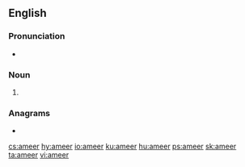 {{also|Ameer}}
==English==

===Pronunciation===
* {{rhymes|ɪə(ɹ)|lang=en}}

===Noun===
{{en-noun}}

# {{alt form|emir|lang=en}}

===Anagrams===
* {{l|en|meare}}

[[cs:ameer]]
[[hy:ameer]]
[[io:ameer]]
[[ku:ameer]]
[[hu:ameer]]
[[ps:ameer]]
[[sk:ameer]]
[[ta:ameer]]
[[vi:ameer]]